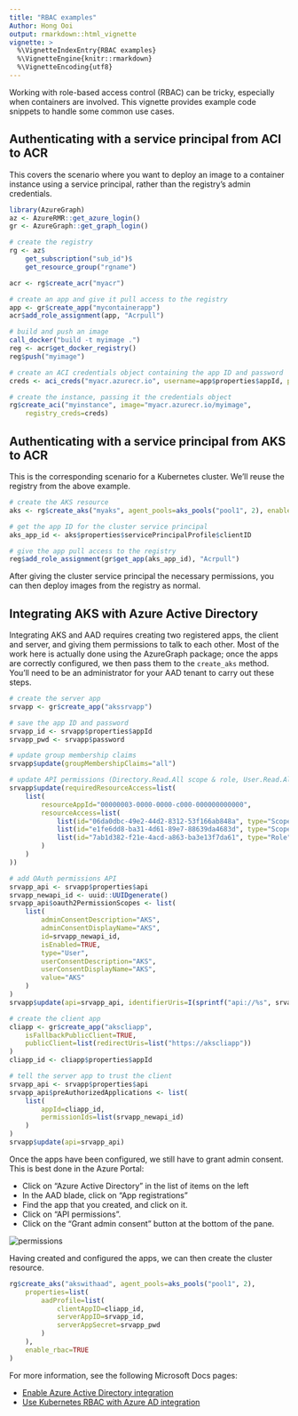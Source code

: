 ```yaml
---
title: "RBAC examples"
Author: Hong Ooi
output: rmarkdown::html_vignette
vignette: >
  %\VignetteIndexEntry{RBAC examples}
  %\VignetteEngine{knitr::rmarkdown}
  %\VignetteEncoding{utf8}
---
```


Working with role-based access control (RBAC) can be tricky, especially when containers are involved. This vignette provides example code snippets to handle some common use cases.

## Authenticating with a service principal from ACI to ACR

This covers the scenario where you want to deploy an image to a container instance using a service principal, rather than the registry's admin credentials.

```r
library(AzureGraph)
az <- AzureRMR::get_azure_login()
gr <- AzureGraph::get_graph_login()

# create the registry
rg <- az$
    get_subscription("sub_id")$
    get_resource_group("rgname")

acr <- rg$create_acr("myacr")

# create an app and give it pull access to the registry
app <- gr$create_app("mycontainerapp")
acr$add_role_assignment(app, "Acrpull")

# build and push an image
call_docker("build -t myimage .")
reg <- acr$get_docker_registry()
reg$push("myimage")

# create an ACI credentials object containing the app ID and password
creds <- aci_creds("myacr.azurecr.io", username=app$properties$appId, password=app$password)

# create the instance, passing it the credentials object
rg$create_aci("myinstance", image="myacr.azurecr.io/myimage",
    registry_creds=creds)
```

## Authenticating with a service principal from AKS to ACR

This is the corresponding scenario for a Kubernetes cluster. We'll reuse the registry from the above example.

```r
# create the AKS resource
aks <- rg$create_aks("myaks", agent_pools=aks_pools("pool1", 2), enable_rbac=TRUE)

# get the app ID for the cluster service principal
aks_app_id <- aks$properties$servicePrincipalProfile$clientID

# give the app pull access to the registry
reg$add_role_assignment(gr$get_app(aks_app_id), "Acrpull")
```

After giving the cluster service principal the necessary permissions, you can then deploy images from the registry as normal.

## Integrating AKS with Azure Active Directory

Integrating AKS and AAD requires creating two registered apps, the client and server, and giving them permissions to talk to each other. Most of the work here is actually done using the AzureGraph package; once the apps are correctly configured, we then pass them to the `create_aks` method. You'll need to be an administrator for your AAD tenant to carry out these steps.

```r
# create the server app
srvapp <- gr$create_app("akssrvapp")

# save the app ID and password
srvapp_id <- srvapp$properties$appId
srvapp_pwd <- srvapp$password

# update group membership claims
srvapp$update(groupMembershipClaims="all")

# update API permissions (Directory.Read.All scope & role, User.Read.All)
srvapp$update(requiredResourceAccess=list(
    list(
        resourceAppId="00000003-0000-0000-c000-000000000000",
        resourceAccess=list(
            list(id="06da0dbc-49e2-44d2-8312-53f166ab848a", type="Scope"),
            list(id="e1fe6dd8-ba31-4d61-89e7-88639da4683d", type="Scope"),
            list(id="7ab1d382-f21e-4acd-a863-ba3e13f7da61", type="Role")
        )
    )
))

# add OAuth permissions API
srvapp_api <- srvapp$properties$api
srvapp_newapi_id <- uuid::UUIDgenerate()
srvapp_api$oauth2PermissionScopes <- list(
    list(
        adminConsentDescription="AKS",
        adminConsentDisplayName="AKS",
        id=srvapp_newapi_id,
        isEnabled=TRUE,
        type="User",
        userConsentDescription="AKS",
        userConsentDisplayName="AKS",
        value="AKS"
    )
)
srvapp$update(api=srvapp_api, identifierUris=I(sprintf("api://%s", srvapp_id)))

# create the client app
cliapp <- gr$create_app("akscliapp",
    isFallbackPublicClient=TRUE,
    publicClient=list(redirectUris=list("https://akscliapp"))
)
cliapp_id <- cliapp$properties$appId

# tell the server app to trust the client
srvapp_api <- srvapp$properties$api
srvapp_api$preAuthorizedApplications <- list(
    list(
        appId=cliapp_id,
        permissionIds=list(srvapp_newapi_id)
    )
)
srvapp$update(api=srvapp_api)
```

Once the apps have been configured, we still have to grant admin consent. This is best done in the Azure Portal:

- Click on "Azure Active Directory" in the list of items on the left
- In the AAD blade, click on "App registrations"
- Find the app that you created, and click on it.
- Click on "API permissions".
- Click on the "Grant admin consent" button at the bottom of the pane.

![](perms2.png "permissions")

Having created and configured the apps, we can then create the cluster resource.

```r
rg$create_aks("akswithaad", agent_pools=aks_pools("pool1", 2),
    properties=list(
        aadProfile=list(
            clientAppID=cliapp_id,
            serverAppID=srvapp_id,
            serverAppSecret=srvapp_pwd
        )
    ),
    enable_rbac=TRUE
)
```

For more information, see the following Microsoft Docs pages:

- [Enable Azure Active Directory integration](https://docs.microsoft.com/en-us/azure/aks/azure-ad-integration)
- [Use Kubernetes RBAC with Azure AD integration](https://docs.microsoft.com/en-us/azure/aks/azure-ad-rbac)
